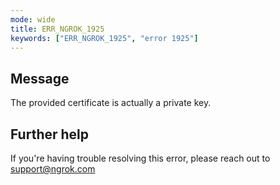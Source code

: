 ```yaml
---
mode: wide
title: ERR_NGROK_1925
keywords: ["ERR_NGROK_1925", "error 1925"]
---
```


## Message

The provided certificate is actually a private key.

## Further help

If you're having trouble resolving this error, please reach out to [support@ngrok.com](mailto:support@ngrok.com?subject=Help%20with%20ERR_NGROK_1925)
